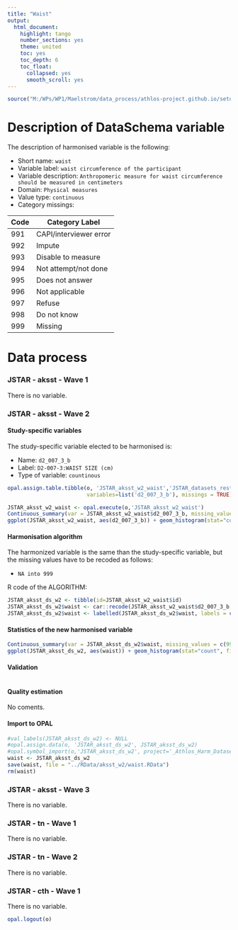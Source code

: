 ```yaml
---
title: "Waist"
output:
  html_document:
    highlight: tango
    number_sections: yes
    theme: united
    toc: yes
    toc_depth: 6
    toc_float:
      collapsed: yes
      smooth_scroll: yes
---
```


<!-- ########################################################## --> 

<!-- # Installation, loading packages -->
<!-- **R script:** -->

```r
source("M:/WPs/WP1/Maelstrom/data_process/athlos-project.github.io/setup_iago.r")
```
<!-- ########################################################## --> 



# Description of DataSchema variable

The description of harmonised variable is the following:

* Short name: `waist`
* Variable label: `waist circumference of the participant`
* Variable description: `Anthropomeric measure for waist circumference should be measured in centimeters`
* Domain: `Physical measures`
* Value type: `continuous`
* Category missings: 

**Code** | **Category Label**
----| ------------------
991 | CAPI/interviewer error
992 | Impute
993 | Disable to measure
994 | Not attempt/not done
995 | Does not answer
996 | Not applicable
997 | Refuse
998 | Do not know
999 | Missing

# Data process

### JSTAR - aksst - Wave 1 

There is no variable.





### JSTAR - aksst - Wave 2 

#### Study-specific variables

The study-specific variable elected to be harmonised is:

* Name: `d2_007_3_b`
* Label: `D2-007-3:WAIST SIZE (cm)`
* Type of variable: `countinous`

```r
opal.assign.table.tibble(o, 'JSTAR_aksst_w2_waist','JSTAR_datasets_restricted.jstar_2009_5cities',
                         variables=list('d2_007_3_b'), missings = TRUE)
```

```r
JSTAR_aksst_w2_waist <- opal.execute(o,'JSTAR_aksst_w2_waist')
Continuous_summary(var = JSTAR_aksst_w2_waist$d2_007_3_b, missing_values = NA)
ggplot(JSTAR_aksst_w2_waist, aes(d2_007_3_b)) + geom_histogram(stat="count", fill="steelblue") + xlab("Waist") + ylab("Frequency")
```

#### Harmonisation algorithm
The harmonized variable is the same than the study-specific variable, but the missing values have to be recoded as follows:

* `NA into 999`

R code of the ALGORITHM:

```r
JSTAR_aksst_ds_w2 <- tibble(id=JSTAR_aksst_w2_waist$id)
JSTAR_aksst_ds_w2$waist <- car::recode(JSTAR_aksst_w2_waist$d2_007_3_b, "NA=999")
JSTAR_aksst_ds_w2$waist <- labelled(JSTAR_aksst_ds_w2$waist, labels = c("Missing"=999, "Do not know"=998, "Refuse"=997, "Not applicable"=996, "Does not answer"=995,  "Not attempt not done"=994, "Disable to measure"=993, "Impute"=992, "CAPI interviewer error"=991))
```

#### Statistics of the new harmonised variable
```r
Continuous_summary(var = JSTAR_aksst_ds_w2$waist, missing_values = c(991, 992, 993, 994, 995, 996, 997, 998, 999))
ggplot(JSTAR_aksst_ds_w2, aes(waist)) + geom_histogram(stat="count", fill="steelblue") + xlab("Waist") + ylab("Frequency") + xlim(35,165) 
```

#### Validation
```r
```

#### Quality estimation
No coments.




#### Import to OPAL
```r
#val_labels(JSTAR_aksst_ds_w2) <- NULL
#opal.assign.data(o, 'JSTAR_aksst_ds_w2', JSTAR_aksst_ds_w2)
#opal.symbol_import(o,'JSTAR_aksst_ds_w2', project='_Athlos_Harm_Dataset')
waist <- JSTAR_aksst_ds_w2
save(waist, file = "../RData/aksst_w2/waist.RData")
rm(waist)
```





### JSTAR - aksst - Wave 3 

There is no variable.





### JSTAR - tn - Wave 1 

There is no variable.




### JSTAR - tn - Wave 2 

There is no variable.




### JSTAR - cth - Wave 1 

There is no variable.


```r
opal.logout(o)
```
